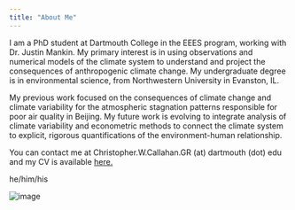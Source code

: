```yaml
---
title: "About Me"
---
```


I am a PhD student at Dartmouth College in the EEES program, working with Dr. Justin Mankin. My primary interest is in using observations and numerical models of the climate system to understand and project the consequences of anthropogenic climate change. My undergraduate degree is in environmental science, from Northwestern University in Evanston, IL.

My previous work focused on the consequences of climate change and climate variability for the atmospheric stagnation patterns responsible for poor air quality in Beijing. My future work is evolving to integrate analysis of climate variability and econometric methods to connect the climate system to explicit, rigorous quantifications of the environment-human relationship.

You can contact me at Christopher.W.Callahan.GR (at) dartmouth (dot) edu and my CV is available <a href="ccallahan45.github.io/pdfs/CV_Christopher_Callahan.pdf" target="_blank">here.</a>

he/him/his

<img src="pdfs/Callahan_Headshot_Smaller.jpg" alt="image" class="inline"/>